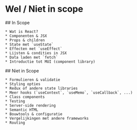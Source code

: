 # Wel / Niet in scope

<div className="flex gap-8">
  <div className="flex-1">
    ## In Scope

    * Wat is React?
    * Componenten & JSX
    * Props & children
    * State met `useState`
    * Effecten met `useEffect`
    * Lijsten & condities in JSX
    * Data laden met `fetch`
    * Introductie tot MUI (component library)

  </div>
  <div className="flex-1">
    ## Niet in Scope

    * Formulieren & validatie
    * Styling opties
    * Redux of andere state libraries
    * Meer hooks (`useContext`, `useMemo`, `useCallback`, ...)
    * Class components
    * Testing
    * Server-side rendering
    * Semantic HTML
    * Bouwtools & configuratie
    * Vergelijkingen met andere frameworks
    * Routing

  </div>
</div>
